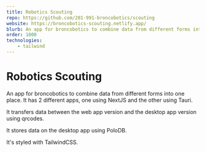 ```yaml
---
title: Robotics Scouting
repo: https://github.com/201-991-broncobotics/scouting
website: https://broncobotics-scouting.netlify.app/
blurb: An app for broncobotics to combine data from different forms into one place.
order: 1000
technologies: 
    - tailwind
---
```



# Robotics Scouting

An app for broncobotics to combine data from different forms into one place. It has 2 different apps, one using 
<Technology href="https://nextjs.org">NextJS</Technology> and the other using <Technology href="https://tauri.app">Tauri</Technology>.

It transfers data between the web app version and the desktop app version using qrcodes.

It stores data on the desktop app using <Technology href="https://www.polodb.org/">PoloDB</Technology>.

It's styled with <Technology href="https://tailwindcss.com">TailwindCSS</Technology>.

